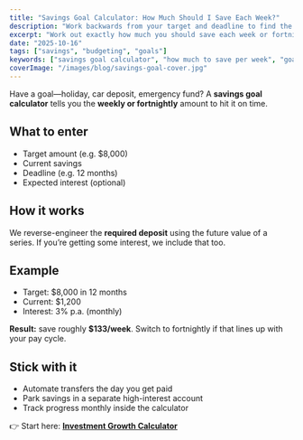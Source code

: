 ```yaml
---
title: "Savings Goal Calculator: How Much Should I Save Each Week?"
description: "Work backwards from your target and deadline to find the weekly or fortnightly deposit you actually need."
excerpt: "Work out exactly how much you should save each week or fortnight to reach your target on time. Use our simple calculator and take control of your savings goals."
date: "2025-10-16"
tags: ["savings", "budgeting", "goals"]
keywords: ["savings goal calculator", "how much to save per week", "goal tracker"]
coverImage: "/images/blog/savings-goal-cover.jpg"
---
```


Have a goal—holiday, car deposit, emergency fund? A **savings goal calculator** tells you the **weekly or fortnightly** amount to hit it on time.

## What to enter

- Target amount (e.g. \$8,000)  
- Current savings  
- Deadline (e.g. 12 months)  
- Expected interest (optional)

## How it works

We reverse-engineer the **required deposit** using the future value of a series. If you’re getting some interest, we include that too.

## Example

- Target: \$8,000 in 12 months  
- Current: \$1,200  
- Interest: 3% p.a. (monthly)

**Result:** save roughly **\$133/week**. Switch to fortnightly if that lines up with your pay cycle.

## Stick with it

- Automate transfers the day you get paid  
- Park savings in a separate high-interest account  
- Track progress monthly inside the calculator

👉 Start here: **[Investment Growth Calculator](/calculators/investment-growth)**
